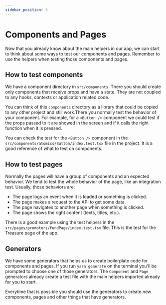 ```yaml
---
sidebar_position: 3
---
```


# Components and Pages
Now that you already know about the main helpers in our app, we can start to think about some ways to test our components and pages.
Remember to use the helpers when testing those components and pages.

## How to test components

We have a component directory in `src/components`. There you should create only components that receive props and have a state.
They are not coupled to any hooks, contexts or application related code.

You can think of this `components` directory as a library that could be copied to any other project and still work.There you normally test the behavior of your component. For example, for a `<Button />` component we could test if the props passed to it are showed in the screen
and if it calls the right function when it is pressed.

You can check the test for the `<Button />` component in the `src/components/atomics/Button/index.test.tsx` file in the project.
It is a good reference of what to test on components.

## How to test pages

Normally the pages will have a group of components and an expected behavior. We tend to test the whole behavior of the page, like an integration test.
Usually, those behaviors are:
- The page logs an event when it is loaded or something is clicked.
- The page makes a request to the API to get some data.
- The page navigates to another page when something is clicked.
- The page shows the right content (texts, titles, etc.).

There is a good example using the test helpers in the `src/pages/promoters/FundPage/index.test.tsx` file. This is the test for the Treasure page of the app.

## Generators
We have some generators that helps us to create boilerplate code for components and pages. If you run `yarn generate` on the terminal you'll be prompted to choose one of those generators.
The `Component` and `Page` generators already create a test file with the main helpers imported already for you to start.

Everytime that is possible you should use the generators to create new components, pages and other things that have generators.

